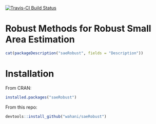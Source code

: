 [![Travis-CI Build Status](https://travis-ci.org/wahani/saeRobust.svg?branch=master)](https://travis-ci.org/wahani/saeRobust)

# Robust Methods for Robust Small Area Estimation

```r
cat(packageDescription("saeRobust", fields = "Description"))
```


# Installation

From CRAN:

```r
installed.packages("saeRobust")
```

From this repo:

```r
devtools::install_github("wahani/saeRobust")
```

